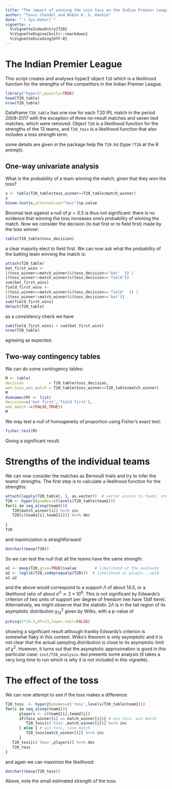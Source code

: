 ```yaml
---
title: "The impact of winning the coin toss on the Indian Premier League"
author: "Tanvi Chandel and Robin K. S. Hankin"
date: "`r Sys.Date()`"
vignette: >
  %\VignetteIndexEntry{T20}
  %\VignetteEngine{knitr::rmarkdown}
  %\VignetteEncoding{UTF-8}
---
```


# The Indian Premier League

This script creates and analyses hyper2 object ```T20``` which is a
likelihood function for the strengths of the competitors in the Indian
Premier League.


```r
library("hyper2",quietly=TRUE)
head(T20_table)
nrow(T20_table)
```		

Dataframe ```T20_table``` has one row for each T20 IPL match in the
period 2008-2017 with the exception of three no-result matches and
seven tied matches, which were removed.  Object ```T20``` is a
likelihood function for the strengths of the 13 teams, and
```T20_toss``` is a likelihood function that also includes a toss
strength term.

some details are given in the package help file
```T20.Rd``` (type ```?T20``` at the R prompt).

## One-way univariate analysis

What is the probability of a team winning the match, given that they
won the toss?

```r
x <- table(T20_table$toss_winner==T20_table$match_winner)
x
binom.test(x,alternative="less")$p.value
```

Binomial test against a null of $p=0.5$ is thus not significant: there
is no evidence that winning the toss increases one's probability of
winning the match.  Now we consider the decision (to bat first or to
field first) made by the toss winner:

```r
table(T20_table$toss_decision)
```

a clear majority elect to field first. We can now ask what the
probability of the batting team winning the match is:

```r
attach(T20_table)
bat_first_wins <- 
((toss_winner==match_winner)&(toss_decision=='bat'  )) | 
((toss_winner!=match_winner)&(toss_decision=='field'))
sum(bat_first_wins)
field_first_wins <- 
((toss_winner==match_winner)&(toss_decision=='field'  )) | 
((toss_winner!=match_winner)&(toss_decision=='bat'))
sum(field_first_wins)
detach(T20_table)
```

as a consistency check we have

```r
sum(field_first_wins) + sum(bat_first_wins)
nrow(T20_table)
```
agreeing as expected.

## Two-way contingency tables

We can do some contingency tables:

```r
M <- table(
decision           = T20_table$toss_decision,
won_toss_won_match = T20_table$toss_winner==T20_table$match_winner)
M
dimnames(M) <- list(
decision=c('bat first','field first'),
won_match =c(FALSE,TRUE))
M
```

We may test a null of homogeneity of proportion using Fisher's exact
test:

```r
fisher.test(M)
```

Giving a significant result.


# Strengths of the individual teams

We can now consider the matches as Bernoulli trials and try to infer
the teams' strengths.  The first step is to calculate a likelihood
function for the strengths:


```r
attach(lapply(T20_table[, ], as.vector))  # vector access to team1, etc
T20 <- hyper2(pnames=c(levels(T20_table$team1)))
for(i in seq_along(team1)){
   T20[match_winner[i]] %<>% inc
   T20[c(team1[i],team2[i])] %<>% dec
      			     	  
}		       
T20
```

and maximization is straightforward:

```r
dotchart(maxp(T20))
```

So we can test the null that all the teams have the same strength:

```r
a1 <- maxp(T20,give=TRUE)$value        # likelihood at the evaluate
a2 <- loglik(T20,indep(equalp(T20)))  # likelihood at p1=p2=...=p14
a1-a2
```

and the above would correspond to a support $\Lambda$ of about 14.5,
or a likelihood ratio of about $e^\Lambda\simeq 2\times 10^6$.  This
is not significant by Edwards's criterion of two units of support per
degree of freedom (we have 13df here).  Alternatively, we might
observe that the statistic $2\Lambda$ is in the tail region of its
asymptotic distribution $\chi^2_{13}$ given by Wilks, with a p-value
of

```r
pchisq(2*14.5,df=13,lower.tail=FALSE)
```

showing a significant result although frankly Edwards's criterion is
somewhat flaky in this context.  Wilks's theorem is only asymptotic
and it is not clear that the actual sampling distribution is close to
its asymptotic limit of $\chi^2$.  However, it turns out that the
asymptotic approximation is good in this particular case:
```inst/T20_analysis.Rmd``` presents some analysis (it takes a very
long time to run which is why it is not included in this vignette).


# The effect of the toss

We can now attempt to see if the toss makes a difference:

```r
T20_toss  <- hyper2(pnames=c('toss',levels(T20_table$team1)))
for(i in seq_along(team1)){
      players <- c(team1[i],team2[i])
      if(toss_winner[i] == match_winner[i]){ # win toss, win match
         T20_toss[c('toss',match_winner[i])] %<>% inc
      } else { # win toss, lose match
         T20_toss[match_winner[i]] %<>% inc
      }			 
   T20_toss[c('toss',players)] %<>% dec
   T20_toss
}			  
```
and again we can maximize the likelihood:

```r
dotchart(maxp(T20_toss))
```
Above, note the small estimated strength of the toss.
